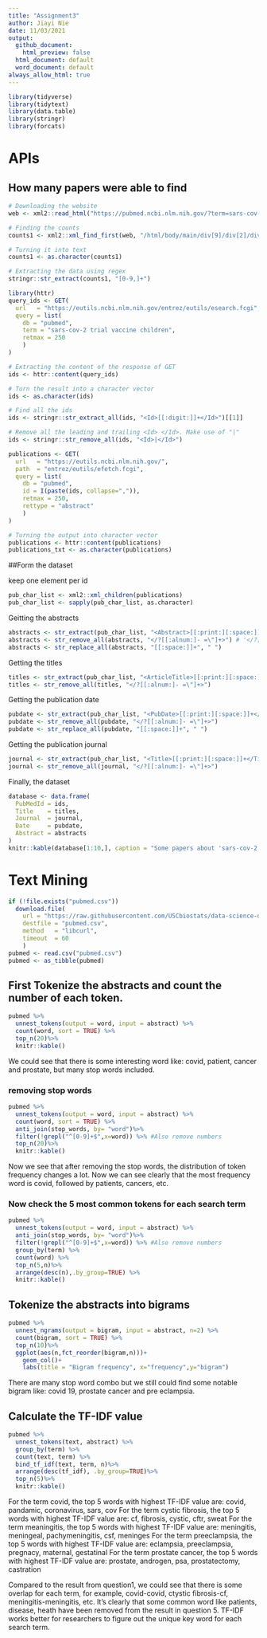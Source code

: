 ```yaml
---
title: "Assignment3"
author: Jiayi Nie
date: 11/03/2021
output:
  github_document: 
    html_preview: false
  html_document: default
  word_document: default
always_allow_html: true
---
```


```r
library(tidyverse)
library(tidytext)
library(data.table)
library(stringr)
library(forcats)

```

# APIs

## How many papers were able to find
```r
# Downloading the website
web <- xml2::read_html("https://pubmed.ncbi.nlm.nih.gov/?term=sars-cov-2+trial+vaccine+children.")

# Finding the counts
counts1 <- xml2::xml_find_first(web, "/html/body/main/div[9]/div[2]/div[2]/div[1]/div[1]")

# Turning it into text
counts1 <- as.character(counts1)

# Extracting the data using regex
stringr::str_extract(counts1, "[0-9,]+")
```


```r
library(httr)
query_ids <- GET(
  url   = "https://eutils.ncbi.nlm.nih.gov/entrez/eutils/esearch.fcgi",
  query = list(
    db = "pubmed",
    term = "sars-cov-2 trial vaccine children",
    retmax = 250
    )
)

# Extracting the content of the response of GET
ids <- httr::content(query_ids)
```


```r
# Turn the result into a character vector
ids <- as.character(ids)

# Find all the ids 
ids <- stringr::str_extract_all(ids, "<Id>[[:digit:]]+</Id>")[[1]]

# Remove all the leading and trailing <Id> </Id>. Make use of "|"
ids <- stringr::str_remove_all(ids, "<Id>|</Id>")

publications <- GET(
  url   = "https://eutils.ncbi.nlm.nih.gov/",
  path  = "entrez/eutils/efetch.fcgi",
  query = list(
    db = "pubmed",
    id = I(paste(ids, collapse=",")),
    retmax = 250,
    rettype = "abstract"
    )
)

# Turning the output into character vector
publications <- httr::content(publications)
publications_txt <- as.character(publications)
```

##Form the dataset

keep one element per id
```r
pub_char_list <- xml2::xml_children(publications)
pub_char_list <- sapply(pub_char_list, as.character)
```

Geitting the abstracts

```r
abstracts <- str_extract(pub_char_list, "<Abstract>[[:print:][:space:]]+</Abstract>")
abstracts <- str_remove_all(abstracts, "</?[[:alnum:]- =\"]+>") # '</?[[:alnum:]- ="]+>'
abstracts <- str_replace_all(abstracts, "[[:space:]]+", " ")
```

Getting the titles

```r
titles <- str_extract(pub_char_list, "<ArticleTitle>[[:print:][:space:]]+</ArticleTitle>")
titles <- str_remove_all(titles, "</?[[:alnum:]- =\"]+>")
```

Getting the publication date

```r
pubdate <- str_extract(pub_char_list, "<PubDate>[[:print:][:space:]]+</PubDate>")
pubdate <- str_remove_all(pubdate, "</?[[:alnum:]- =\"]+>")
pubdate <- str_replace_all(pubdate, "[[:space:]]+", " ")
```

Getting the publication journal

```r
journal <- str_extract(pub_char_list, "<Title>[[:print:][:space:]]+</Title>")
journal <- str_remove_all(journal, "</?[[:alnum:]- =\"]+>")
```

Finally, the dataset

```r
database <- data.frame(
  PubMedId = ids,
  Title    = titles,
  Journal  = journal,
  Date     = pubdate,
  Abstract = abstracts
)
knitr::kable(database[1:10,], caption = "Some papers about 'sars-cov-2 trial vaccine children' ")
```

# Text Mining

```r
if (!file.exists("pubmed.csv"))
  download.file(
    url = "https://raw.githubusercontent.com/USCbiostats/data-science-data/master/03_pubmed/pubmed.csv",
    destfile = "pubmed.csv",
    method   = "libcurl",
    timeout  = 60
    )
pubmed <- read.csv("pubmed.csv")
pubmed <- as_tibble(pubmed)
```

## First Tokenize the abstracts and count the number of each token.
```r
pubmed %>%
  unnest_tokens(output = word, input = abstract) %>%
  count(word, sort = TRUE) %>%
  top_n(20)%>%
  knitr::kable()
```

We could see that there is some interesting word like: covid, patient, cancer and prostate, but many stop words included.

### removing stop words
```r
pubmed %>%
  unnest_tokens(output = word, input = abstract) %>%
  count(word, sort = TRUE) %>%
  anti_join(stop_words, by= "word")%>%
  filter(!grepl("^[0-9]+$",x=word)) %>% #Also remove numbers
  top_n(20)%>%
  knitr::kable()
```

Now we see that after removing the stop words, the distribution of token frequency changes a lot. Now we can see clearly that the most frequency word is covid, followed by patients, cancers, etc.

### Now check the 5 most common tokens for each search term

```r
pubmed %>%
  unnest_tokens(output = word, input = abstract) %>%
  anti_join(stop_words, by= "word")%>%
  filter(!grepl("^[0-9]+$",x=word)) %>% #Also remove numbers
  group_by(term) %>%
  count(word) %>%
  top_n(5,n)%>%
  arrange(desc(n),.by_group=TRUE) %>%
  knitr::kable()

```

## Tokenize the abstracts into bigrams

```r
pubmed %>%
  unnest_ngrams(output = bigram, input = abstract, n=2) %>%
  count(bigram, sort = TRUE) %>%
  top_n(10)%>%
  ggplot(aes(n,fct_reorder(bigram,n)))+
    geom_col()+
    labs(title = "Bigram frequency", x="frequency",y="bigram")
```

There are many stop word combo but we still could find some notable bigram like: covid 19, prostate cancer and pre eclampsia.

## Calculate the TF-IDF value

```r
pubmed %>%
  unnest_tokens(text, abstract) %>%
  group_by(term) %>%
  count(text, term) %>%
  bind_tf_idf(text, term, n)%>%
  arrange(desc(tf_idf), .by_group=TRUE)%>%
  top_n(5)%>%
  knitr::kable()

```

For the term covid, the top 5 words with highest TF-IDF value are: covid, pandamic, coronavirus, sars, cov
For the term cystic fibrosis, the top 5 words with highest TF-IDF value are: cf, fibrosis, cystic, cftr, sweat
For the term meaningitis, the top 5 words with highest TF-IDF value are: meningitis, meningeal, pachymeningitis, csf, meninges
For the term preeclampsia, the top 5 words with highest TF-IDF value are: eclampsia, preeclampsia, pregnacy, maternal, gestatinal
For the term prostate cancer, the top 5 words with highest TF-IDF value are: prostate, androgen, psa, prostatectomy, castration

Compared to the result from question1, we could see that there is some overlap for each term, for example, covid-covid, ctystic fibrosis-cf, meningitis-meningitis, etc. It's clearly that some common word like patients, disease, heath have been removed from the result in question 5. TF-IDF works better for researchers to figure out the unique key word for each search term.
